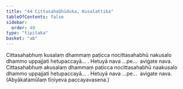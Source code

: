```yaml
---
title: "44 Cittasahabhūduka, Kusalattika"
tableOfContents: false
sidebar:
  order: 40
type: "tipitaka"
basket: "ab"
---
```



<DynamicBreadcrumb />

<Division number="53">

<Paragraph number="154">
Cittasahabhuṃ kusalaṃ dhammaṃ paṭicca nocittasahabhū nakusalo dhammo uppajjati hetupaccayā… . Hetuyā nava …pe…  avigate nava.
</Paragraph>

<Paragraph number="155">
Cittasahabhuṃ akusalaṃ dhammaṃ paṭicca nocittasahabhū naakusalo dhammo uppajjati hetupaccayā… . Hetuyā nava …pe…  avigate nava. (Abyākatamūlaṃ tīṇiyeva paccayavasena.)
</Paragraph>
</Division>
